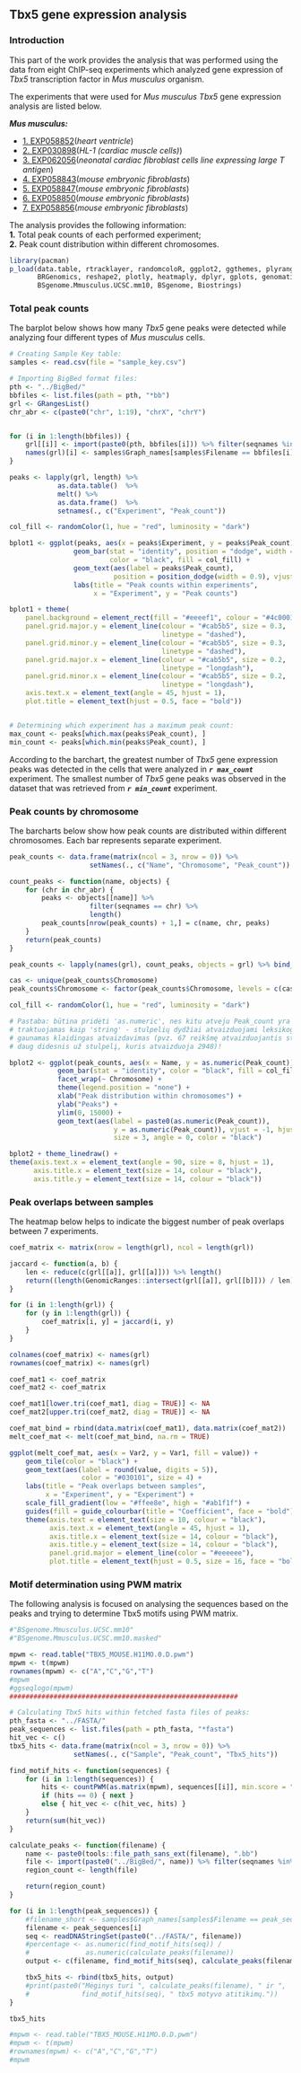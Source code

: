 ## Tbx5 gene expression analysis
### Introduction

This part of the work provides the analysis that was performed using the
data from eight ChIP-seq experiments which analyzed gene expression of 
*Tbx5* transcription factor in *Mus musculus* organism.\

The experiments that were used for *Mus musculus* *Tbx5* gene expression
analysis are listed below.\

***Mus musculus:***\

 - [1. EXP058852 ](https://gtrd.biouml.org/#!table/gtrd_current.experiments/Details/ID=EXP058852)(*heart ventricle*)\
 - [2. EXP030898 ](https://gtrd.biouml.org/#!table/gtrd_current.experiments/Details/ID=EXP030898)(*HL-1 (cardiac muscle cells)*)\
 - [3. EXP062056 ](https://gtrd.biouml.org/#!table/gtrd_current.experiments/Details/ID=EXP062056)(*neonatal cardiac fibroblast cells line expressing large T antigen*)\
 - [4. EXP058843 ](https://gtrd.biouml.org/#!table/gtrd_current.experiments/Details/ID=EXP058843)(*mouse embryonic fibroblasts*)\
 - [5. EXP058847 ](https://gtrd.biouml.org/#!table/gtrd_current.experiments/Details/ID=EXP058847)(*mouse embryonic fibroblasts*)\
 - [6. EXP058850 ](https://gtrd.biouml.org/#!table/gtrd_current.experiments/Details/ID=EXP058850)(*mouse embryonic fibroblasts*)\
 - [7. EXP058856 ](https://gtrd.biouml.org/#!table/gtrd_current.experiments/Details/ID=EXP058856)(*mouse embryonic fibroblasts*)\

The analysis provides the following information:\
 **1.** Total peak counts of each performed experiment;\
 **2.** Peak count distribution within different chromosomes.\

```r
library(pacman)
p_load(data.table, rtracklayer, randomcoloR, ggplot2, ggthemes, plyranges, ggpubr,
       BRGenomics, reshape2, plotly, heatmaply, dplyr, gplots, genomation, ggseqlogo,
       BSgenome.Mmusculus.UCSC.mm10, BSgenome, Biostrings)
```

### Total peak counts
The barplot below shows how many *Tbx5* gene peaks were detected while analyzing
four different types of *Mus musculus* cells.

```r
# Creating Sample Key table:
samples <- read.csv(file = "sample_key.csv")

# Importing BigBed format files:
pth <- "../BigBed/"
bbfiles <- list.files(path = pth, "*bb")
grl <- GRangesList()
chr_abr <- c(paste0("chr", 1:19), "chrX", "chrY")


for (i in 1:length(bbfiles)) {
    grl[[i]] <- import(paste0(pth, bbfiles[i])) %>% filter(seqnames %in% chr_abr)
    names(grl)[i] <- samples$Graph_names[samples$Filename == bbfiles[i]]
}

peaks <- lapply(grl, length) %>%
            as.data.table()  %>%
            melt() %>%
            as.data.frame()  %>%
            setnames(., c("Experiment", "Peak_count"))

col_fill <- randomColor(1, hue = "red", luminosity = "dark")

bplot1 <- ggplot(peaks, aes(x = peaks$Experiment, y = peaks$Peak_count)) +
                geom_bar(stat = "identity", position = "dodge", width = 0.4,
                         color = "black", fill = col_fill) +
                geom_text(aes(label = peaks$Peak_count),
                          position = position_dodge(width = 0.9), vjust = -0.25) +
                labs(title = "Peak counts within experiments",
                     x = "Experiment", y = "Peak counts")

bplot1 + theme(
    panel.background = element_rect(fill = "#eeeef1", colour = "#4c0001"),
    panel.grid.major.y = element_line(colour = "#cab5b5", size = 0.3,
                                      linetype = "dashed"),
    panel.grid.minor.y = element_line(colour = "#cab5b5", size = 0.3,
                                      linetype = "dashed"),
    panel.grid.major.x = element_line(colour = "#cab5b5", size = 0.2,
                                      linetype = "longdash"),
    panel.grid.minor.x = element_line(colour = "#cab5b5", size = 0.2,
                                      linetype = "longdash"),
    axis.text.x = element_text(angle = 45, hjust = 1),
    plot.title = element_text(hjust = 0.5, face = "bold"))


# Determining which experiment has a maximum peak count:
max_count <- peaks[which.max(peaks$Peak_count), ]
min_count <- peaks[which.min(peaks$Peak_count), ]
```

According to the barchart, the greatest number of *Tbx5* gene expression peaks was
detected in the cells that were analyzed in
***```r max_count```*** experiment.
The smallest number of *Tbx5* gene peaks was observed in the dataset that was
retrieved from ***```r min_count```*** experiment.

### Peak counts by chromosome

The barcharts below show how peak counts are distributed within
different chromosomes. Each bar represents separate experiment.

```r
peak_counts <- data.frame(matrix(ncol = 3, nrow = 0)) %>%
                    setNames(., c("Name", "Chromosome", "Peak_count"))

count_peaks <- function(name, objects) {
    for (chr in chr_abr) {
        peaks <- objects[[name]] %>%
                    filter(seqnames == chr) %>%
                    length()
        peak_counts[nrow(peak_counts) + 1,] = c(name, chr, peaks)
    }
    return(peak_counts)
}

peak_counts <- lapply(names(grl), count_peaks, objects = grl) %>% bind_rows()

cas <- unique(peak_counts$Chromosome)
peak_counts$Chromosome <- factor(peak_counts$Chromosome, levels = c(cas))

col_fill <- randomColor(1, hue = "red", luminosity = "dark")

# Pastaba: būtina pridėti 'as.numeric', nes kitu atveju Peak_count yra
# traktuojamas kaip 'string' - stulpelių dydžiai atvaizduojami leksikografiškai -
# gaunamas klaidingas atvaizdavimas (pvz. 67 reikšmę atvaizduojantis stulpelis yra
# daug didesnis už stulpelį, kuris atvaizduoja 2948)!

bplot2 <- ggplot(peak_counts, aes(x = Name, y = as.numeric(Peak_count))) +
            geom_bar(stat = "identity", color = "black", fill = col_fill) +
            facet_wrap(~ Chromosome) +
            theme(legend.position = "none") +
            xlab("Peak distribution within chromosomes") +
            ylab("Peaks") +
            ylim(0, 15000) +
            geom_text(aes(label = paste0(as.numeric(Peak_count)),
                          y = as.numeric(Peak_count)), vjust = -1, hjust = .5,
                          size = 3, angle = 0, color = "black")

bplot2 + theme_linedraw() +
theme(axis.text.x = element_text(angle = 90, size = 8, hjust = 1),
      axis.title.x = element_text(size = 14, colour = "black"),
      axis.title.y = element_text(size = 14, colour = "black"))
```

### Peak overlaps between samples
The heatmap below helps to indicate the biggest number of peak overlaps between 7
experiments.\

```r
coef_matrix <- matrix(nrow = length(grl), ncol = length(grl))

jaccard <- function(a, b) {
    len <- reduce(c(grl[[a]], grl[[a]])) %>% length()
    return((length(GenomicRanges::intersect(grl[[a]], grl[[b]])) / len) * 100)
}

for (i in 1:length(grl)) {
    for (y in 1:length(grl)) {
        coef_matrix[i, y] = jaccard(i, y)
    }
}

colnames(coef_matrix) <- names(grl)
rownames(coef_matrix) <- names(grl)

coef_mat1 <- coef_matrix
coef_mat2 <- coef_matrix

coef_mat1[lower.tri(coef_mat1, diag = TRUE)] <- NA
coef_mat2[upper.tri(coef_mat2, diag = TRUE)] <- NA

coef_mat_bind = rbind(data.matrix(coef_mat1), data.matrix(coef_mat2))
melt_coef_mat <- melt(coef_mat_bind, na.rm = TRUE)

ggplot(melt_coef_mat, aes(x = Var2, y = Var1, fill = value)) +
    geom_tile(color = "black") +
    geom_text(aes(label = round(value, digits = 5)),
                  color = "#030101", size = 4) +
    labs(title = "Peak overlaps between samples",
         x = "Experiment", y = "Experiment") +
    scale_fill_gradient(low = "#ffee8e", high = "#ab1f1f") +
    guides(fill = guide_colourbar(title = "Coefficient", face = "bold")) +
    theme(axis.text = element_text(size = 10, colour = "black"),
          axis.text.x = element_text(angle = 45, hjust = 1),
          axis.title.x = element_text(size = 14, colour = "black"),
          axis.title.y = element_text(size = 14, colour = "black"),
          panel.grid.major = element_line(color = "#eeeeee"),
          plot.title = element_text(hjust = 0.5, size = 16, face = "bold"))
```

### Motif determination using PWM matrix
The following analysis is focused on analysing the sequences based on the
peaks and trying to determine Tbx5 motifs using PWM matrix.

```r
#"BSgenome.Mmusculus.UCSC.mm10"                      
#"BSgenome.Mmusculus.UCSC.mm10.masked" 

mpwm <- read.table("TBX5_MOUSE.H11MO.0.D.pwm")
mpwm <- t(mpwm)
rownames(mpwm) <- c("A","C","G","T")
#mpwm
#ggseqlogo(mpwm)
#########################################################

# Calculating Tbx5 hits within fetched fasta files of peaks:
pth_fasta <- "../FASTA/"
peak_sequences <- list.files(path = pth_fasta, "*fasta")
hit_vec <- c()
tbx5_hits <- data.frame(matrix(ncol = 3, nrow = 0)) %>%
                setNames(., c("Sample", "Peak_count", "Tbx5_hits"))

find_motif_hits <- function(sequences) {
    for (i in 1:length(sequences)) {
        hits <- countPWM(as.matrix(mpwm), sequences[[i]], min.score = "75%")
        if (hits == 0) { next }
        else { hit_vec <- c(hit_vec, hits) }
    }
    return(sum(hit_vec))
}

calculate_peaks <- function(filename) {
    name <- paste0(tools::file_path_sans_ext(filename), ".bb")
    file <- import(paste0("../BigBed/", name)) %>% filter(seqnames %in% chr_abr)
    region_count <- length(file)

    return(region_count)
}

for (i in 1:length(peak_sequences)) {
    #filename_short <- samples$Graph_names[samples$Filename == peak_sequences[i]]
    filename <- peak_sequences[i]
    seq <- readDNAStringSet(paste0("../FASTA/", filename))
    #percentage <- as.numeric(find_motif_hits(seq)) / 
    #              as.numeric(calculate_peaks(filename))
    output <- c(filename, find_motif_hits(seq), calculate_peaks(filename))

    tbx5_hits <- rbind(tbx5_hits, output)
    #print(paste0("Mėginys turi ", calculate_peaks(filename), " ir ",
    #             find_motif_hits(seq), " tbx5 motyvo atitikimų."))
}

tbx5_hits
```

```r
#mpwm <- read.table("TBX5_MOUSE.H11MO.0.D.pwm")
#mpwm <- t(mpwm)
#rownames(mpwm) <- c("A","C","G","T")
#mpwm

```
